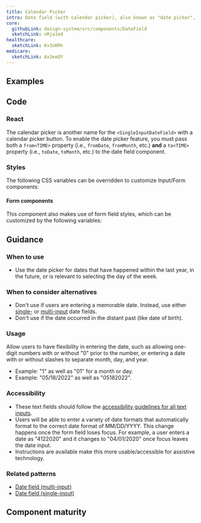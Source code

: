 ```yaml
---
title: Calendar Picker
intro: Date field (with calendar picker), also known as "date picker", provides single date entry with a text field or selection through a visual calendar element tied to the input.
core:
  githubLink: design-system/src/components/DateField
  sketchLink: nRja1ed
healthcare:
  sketchLink: Kv3oKMn
medicare:
  sketchLink: Ax3eeQY
---
```


## Examples

<StorybookExample
  componentName="singleInputDateField"
  storyId="components-singleinputdatefield--with-picker"
/>

## Code

### React

The calendar picker is another name for the `<SingleInputDateField>` with a calendar picker button. To enable the date picker feature, you must pass both a `from<TIME>` property (i.e., `fromDate`, `fromMonth`, etc.) **and** a `to<TIME>` property (i.e., `toDate`, `toMonth`, etc.) to the date field component.

<PropTable componentName="SingleInputDateField" />

### Styles

The following CSS variables can be overridden to customize Input/Form components:

<ComponentThemeOptions componentname="text-input" />

#### Form components

This component also makes use of form field styles, which can be customized by the following variables:

<ComponentThemeOptions componentname="form" />

## Guidance

### When to use

- Use the date picker for dates that have happened within the last year, in the future, or is relevant to selecting the day of the week.

### When to consider alternatives

- Don't use if users are entering a memorable date. Instead, use either [single-](/components/single-input-date-field/) or [multi-input](/components/multi-input-date-field/) date fields.
- Don't use if the date occurred in the distant past (like date of birth).

### Usage

Allow users to have flexibility in entering the date, such as allowing one-digit numbers with or without "0" prior to the number, or entering a date with or without slashes to separate month, day, and year.

- Example: "1" as well as "01" for a month or day.
- Example: "05/18/2022" as well as "05182022".

### Accessibility

- These text fields should follow the [accessibility guidelines for all text inputs](/components/text-field/#guidance).
- Users will be able to enter a variety of date formats that automatically format to the correct date format of MM/DD/YYYY. This change happens once the form field loses focus. For example, a user enters a date as "4122020" and it changes to "04/01/2020" once focus leaves the date input.
- Instructions are available make this more usable/accessible for assistive technology.

### Related patterns

- [Date field (multi-input)](/components/multi-input-date-field/)
- [Date field (single-input)](/components/single-input-date-field/)

## Component maturity

<MaturityChecklist
  a11yStandards={true}
  color={true}
  forcedColors={true}
  screenReaders={true}
  keyboardNavigable={true}
  storybook={true}
  responsive={true}
  spanish={true}
  completeUiKit={false}
  responsiveUiKit={false}
  tokensInCode={true}
  tokensInSketch={true}
/>

